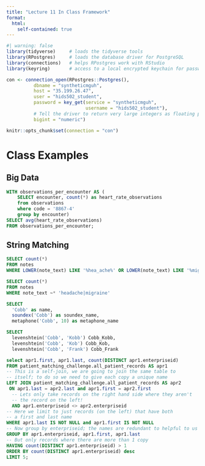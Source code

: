 ```yaml
---
title: "Lecture 11 In Class Framework"
format: 
  html:
    self-contained: true
---
```

```r
#| warning: false
library(tidyverse)     # loads the tidyverse tools
library(RPostgres)     # loads the database driver for PostgreSQL
library(connections)   # helps RPostgres work with RStudio
library(keyring)       # access to a local encrypted keychain for passwords

con <- connection_open(RPostgres::Postgres(),
          dbname = "syntheticmguh",
          host = "35.199.26.47",
          user = "hids502_student",
          password = key_get(service = "syntheticmguh", 
                             username = "hids502_student"),
          # Tell the driver to return very large integers as floating point (vs truncating them)
          bigint = "numeric")

knitr::opts_chunk$set(connection = "con")
```

# Class Examples

## Big Data

```sql
WITH observations_per_encounter AS (
    SELECT encounter, count(*) as heart_rate_observations
    from observations
    where code = '8867-4'
    group by encounter)
SELECT avg(heart_rate_observations)
FROM observations_per_encounter;
```


## String Matching

```sql
SELECT count(*)
FROM notes 
WHERE LOWER(note_text) LIKE '%hea_ache%' OR LOWER(note_text) LIKE '%migraine%'
```

```sql
SELECT count(*)
FROM notes
WHERE note_text ~* 'headache|migraine'
```

```sql
SELECT 
  'Cobb' as name,
  soundex('Cobb') as soundex_name,
  metaphone('Cobb', 10) as metaphone_name
```

```sql
SELECT 
  levenshtein('Cobb', 'Kobb') Cobb_Kobb,
  levenshtein('Cobb', 'Kob') Cobb_Kob,
  levenshtein('Cobb', 'Frank') Cobb_Frank
```



```sql
select apr1.first, apr1.last, count(DISTINCT apr1.enterpriseid)
FROM patient_matching_challenge.all_patient_records AS apr1
-- This is a self-join, we are going to join the same table to
-- itself; to do so we need to give each copy a unique name
LEFT JOIN patient_matching_challenge.all_patient_records AS apr2
 ON apr1.last = apr2.last and apr1.first = apr2.first
  -- Lets only take records on the right hand side where they aren't
  -- the record on the left!
  AND apr1.enterpriseid <> apr2.enterpriseid
-- Here we limit to just records (on the left) that have both
-- a first and last name
WHERE apr1.last IS NOT NULL and apr1.first IS NOT NULL
-- Now group by enterpriseid; the names are redundant to helpful to us
GROUP BY apr1.enterpriseid, apr1.first, apr1.last
-- But only records where there are more than 1 copy
HAVING count(DISTINCT apr1.enterpriseid) > 1
ORDER BY count(DISTINCT apr1.enterpriseid) desc
LIMIT 5;
```

